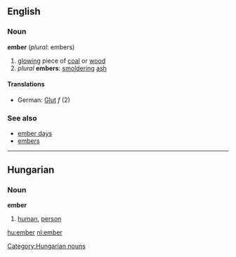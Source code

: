 ==English==
===Noun===
'''ember''' (''plural'': embers)
# [[glow]]ing piece of [[coal]] or [[wood]]
# ''plural'' '''embers''': [[smolder]]ing [[ash]]
====Translations====
*German: [[Glut]] ''f'' (2)
===See also===
*[[ember days]]
*[[embers]]

----

==Hungarian==
===Noun===
'''ember'''

# [[human]], [[person]]

[[hu:ember]]
[[nl:ember]]

[[Category:Hungarian nouns]]